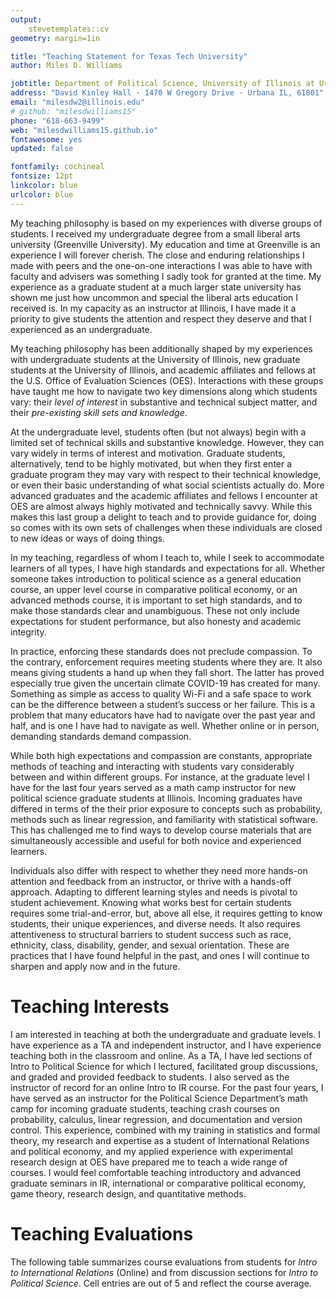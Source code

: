 ```yaml
---
output: 
    stevetemplates::cv
geometry: margin=1in

title: "Teaching Statement for Texas Tech University"
author: Miles D. Williams

jobtitle: Department of Political Science, University of Illinois at Urbana-Champaign
address: "David Kinley Hall · 1470 W Gregory Drive · Urbana IL, 61801"
email: "milesdw2@illinois.edu"
# github: "milesdwilliams15"
phone: "618-663-9499"
web: "milesdwilliams15.github.io"
fontawesome: yes
updated: false

fontfamily: cochineal
fontsize: 12pt
linkcolor: blue
urlcolor: blue
---
```


\vspace*{10mm}

My teaching philosophy is based on my experiences with diverse groups of students. I received my undergraduate degree from a small liberal arts university (Greenville University). My education and time at Greenville is an experience I will forever cherish. The close and enduring relationships I made with peers and the one-on-one interactions I was able to have with faculty and advisers was something I sadly took for granted at the time. My experience as a graduate student at a much larger state university has shown me just how uncommon and special the liberal arts education I received is. In my capacity as an instructor at Illinois, I have made it a priority to give students the attention and respect they deserve and that I experienced as an undergraduate. 

My teaching philosophy has been additionally shaped by my experiences with undergraduate students at the University of Illinois, new graduate students at the University of Illinois, and academic affiliates and fellows at the U.S. Office of Evaluation Sciences (OES). Interactions with these groups have taught me how to navigate two key dimensions along which students vary: their *level of interest* in substantive and technical subject matter, and their *pre-existing skill sets and knowledge*.  

At the undergraduate level, students often (but not always) begin with a limited set of technical skills and substantive knowledge. However, they can vary widely in terms of interest and motivation. Graduate students, alternatively, tend to be highly motivated, but when they first enter a graduate program they may vary with respect to their technical knowledge, or even their basic understanding of what social scientists actually do. More advanced graduates and the academic affiliates and fellows I encounter at OES are almost always highly motivated and technically savvy. While this makes this last group a delight to teach and to provide guidance for, doing so comes with its own sets of challenges when these individuals are closed to new ideas or ways of doing things.

In my teaching, regardless of whom I teach to, while I seek to accommodate learners of all types, I have high standards and expectations for all. Whether someone takes introduction to political science as a general education course, an upper level course in comparative political economy, or an advanced methods course, it is important to set high standards, and to make those standards clear and unambiguous. These not only include expectations for student performance, but also honesty and academic integrity.

In practice, enforcing these standards does not preclude compassion. To the contrary, enforcement requires meeting students where they are. It also means giving students a hand up when they fall short. The latter has proved especially true given the uncertain climate COVID-19 has created for many. Something as simple as access to quality Wi-Fi and a safe space to work can be the difference between a student's success or her failure. This is a problem that many educators have had to navigate over the past year and half, and is one I have had to navigate as well. Whether online or in person, demanding standards demand compassion. 

While both high expectations and compassion are constants, appropriate methods of teaching and interacting with students vary considerably between and within different groups. For instance, at the graduate level I have for the last four years served as a math camp instructor for new political science graduate students at Illinois. Incoming graduates have differed in terms of the their prior exposure to concepts such as probability, methods such as linear regression, and familiarity with statistical software. This has challenged me to find ways to develop course materials that are simultaneously accessible and useful for both novice and experienced learners. 

Individuals also differ with respect to whether they need more hands-on attention and feedback from an instructor, or thrive with a hands-off approach. Adapting to different learning styles and needs is pivotal to student achievement. Knowing what works best for certain students requires some trial-and-error, but, above all else, it requires getting to know students, their unique experiences, and diverse needs. It also requires attentiveness to structural barriers to student success such as race, ethnicity, class, disability, gender, and sexual orientation. These are practices that I have found helpful in the past, and ones I will continue to sharpen and apply now and in the future.


# Teaching Interests

I am interested in teaching at both the undergraduate and graduate levels. I have experience as a TA and independent instructor, and I have experience teaching both in the classroom and online. As a TA, I have led sections of Intro to Political Science for which I lectured, facilitated group discussions, and graded and provided feedback to students. I also served as the instructor of record for an online Intro to IR course. For the past four years, I have served as an instructor for the Political Science Department's math camp for incoming graduate students, teaching crash courses on probability, calculus, linear regression, and documentation and version control. This experience, combined with my training in statistics and formal theory, my research and expertise as a student of International Relations and political economy, and my applied experience with experimental research design at OES have prepared me to teach a wide range of courses. I would feel comfortable teaching introductory and advanced graduate seminars in IR, international or comparative political economy, game theory, research design, and quantitative methods.


# Teaching Evaluations

The following table summarizes course evaluations from students for *Intro to International Relations* (Online) and from discussion sections for *Intro to Political Science*. Cell entries are out of 5 and reflect the course average.

\begin{center}

```r
library(kableExtra)
library(tidyverse)
df <- tibble(
  " " = c("Teaching Effectiveness",
          "Learned Something New",
          "Respect for Students",
          "Instructor Accessibility",
          "Course Quality"),
  "\\textit{Intro to IR}" = c('4.0', '5.0', '5.0', '4.25', '4.5'),
  "\\textit{Intro to Poli. Sci.}" = c('4.0', "$^\\text{a}$", '4.8', '4.5', '4.2')
)
kbl(df, digits = 1, booktabs = TRUE,
    escape = F) %>%
  add_footnote(
    threeparttable = TRUE,
    label = "Not asked"
  )
```

\end{center}